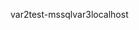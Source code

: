 ﻿<Object type="DatAdmin.Macro, DatAdmin.Core, Version=1.0.0.0, Culture=neutral, PublicKeyToken=null"><Macro xmlns:xsi="http://www.w3.org/2001/XMLSchema-instance" xmlns:xsd="http://www.w3.org/2001/XMLSchema"><Variables><MacroVariable><VarName>var2</VarName><DefValue>test-mssql</DefValue></MacroVariable><MacroVariable><VarName>var3</VarName><DefValue>localhost</DefValue></MacroVariable></Variables><Title>connect-mssql</Title></Macro></Object>